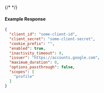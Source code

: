 {/* <!-- Code generated for API Clients. DO NOT EDIT. --> */}

#### Example Response
```json
{
  "client_id": "some-client-id",
  "client_secret": "some-client-secret",
  "cookie_prefix": "",
  "enabled": true,
  "inactivity_timeout": 0,
  "issuer": "https://accounts.google.com",
  "maximum_duration": 0,
  "options_passthrough": false,
  "scopes": [
    "profile"
  ]
}

```